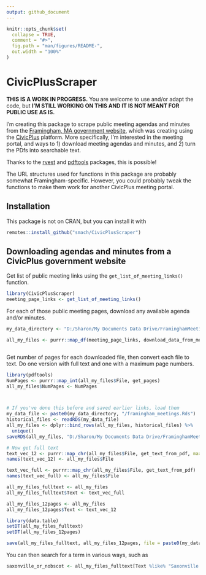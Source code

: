 ```yaml
---
output: github_document
---
```


<!-- README.md is generated from README.Rmd. Please edit that file -->

```r
knitr::opts_chunk$set(
  collapse = TRUE,
  comment = "#>",
  fig.path = "man/figures/README-",
  out.width = "100%"
)
```

# CivicPlusScraper

<!-- badges: start -->
<!-- badges: end -->

**THIS IS A WORK IN PROGRESS.** You are welcome to use and/or adapt the code, but **I'M STILL WORKING ON THIS AND IT IS NOT MEANT FOR PUBLIC USE AS IS.**

I'm creating this package to scrape public meeting agendas and minutes from the [Framingham, MA government website](http://framinghamma.iqm2.com/Citizens/default.aspx), which was creating using the [CivicPlus](https://www.civicplus.com/) platform. More specifically, I'm interested in the meeting portal, and ways to 1) download meeting agendas and minutes, and 2) turn the PDfs into searchable text.

Thanks to the [rvest](https://rvest.tidyverse.org/) and [pdftools](https://docs.ropensci.org/pdftools/) packages, this is possible!

The URL structures used for functions in this package are probably somewhat Framingham-specific. However, you could probably tweak the functions to make them work for another CivicPlus meeting portal.

## Installation

This package is not on CRAN, but you can install it with

``` r
remotes::install_github("smach/CivicPlusScraper")
```


## Downloading agendas and minutes from a CivicPlus government website

Get list of public meeting links using the `get_list_of_meeting_links()` function.

```r
library(CivicPlusScraper)
meeting_page_links <- get_list_of_meeting_links()


```

For each of those public meeting pages, download any available agenda and/or minutes.

```r

my_data_directory <- "D:/Sharon/My Documents Data Drive/FraminghamMeetings"

all_my_files <- purrr::map_df(meeting_page_links, download_data_from_meeting_page, the_dir = my_data_directory)



```

Get number of pages for each downloaded file, then convert each file to text. Do one version with full text and one with a maximum page numbers.

```r
library(pdftools)
NumPages <- purrr::map_int(all_my_files$File, get_pages)
all_my_files$NumPages <- NumPages



# If you've done this before and saved earlier links, load them
my_data_file <- paste0(my_data_directory, "/framingham_meetings.Rds")
historical_files <- readRDS(my_data_file)
all_my_files <- dplyr::bind_rows(all_my_files, historical_files) %>%
  unique()
saveRDS(all_my_files, "D:/Sharon/My Documents Data Drive/FraminghamMeetings/framingham_meetings.Rds")

# Now get full text
text_vec_12 <- purrr::map_chr(all_my_files$File, get_text_from_pdf, max_pages = 12)
names(text_vec_12) <- all_my_files$File

text_vec_full <- purrr::map_chr(all_my_files$File, get_text_from_pdf)
names(text_vec_full) <- all_my_files$File

all_my_files_fulltext <- all_my_files
all_my_files_fulltext$Text <- text_vec_full

all_my_files_12pages <- all_my_files
all_my_files_12pages$Text <- text_vec_12

library(data.table)
setDT(all_my_files_fulltext)
setDT(all_my_files_12pages)

save(all_my_files_fulltext, all_my_files_12pages, file = paste0(my_data_directory, "/framingham_meetings_with_text.Rdata"))


```


You can then search for a term in various ways, such as



```r

saxonville_or_nobscot <- all_my_files_fulltext[Text %like% "Saxonville|Nobscot"]

```


<!--
You'll still need to render `README.Rmd` regularly, to keep `README.md` up-to-date. `devtools::build_readme()` is handy for this. You could also use GitHub Actions to re-render `README.Rmd` every time you push. An example workflow can be found here: <https://github.com/r-lib/actions/tree/master/examples>.
-->

